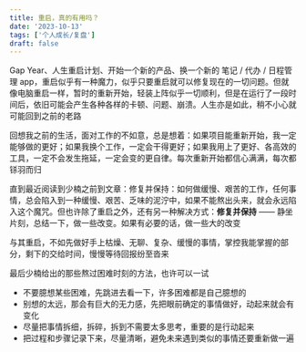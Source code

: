 ```yaml
---
title: 重启，真的有用吗？
date: '2023-10-13'
tags: ['个人成长/复盘']
draft: false
---
```


Gap Year、人生重启计划、开始一个新的产品、换一个新的 笔记 / 代办 / 日程管理 app，重启似乎有一种魔力，似乎只要重启就可以修复现在的一切问题。但就像电脑重启一样，暂时的重新开始，轻装上阵似乎一切顺利，但是在运行了一段时间后，依旧可能会产生各种各样的卡顿、问题、崩溃。人生亦是如此，稍不小心就可能回到之前的老路

回想我之前的生活，面对工作的不如意，总是想着：如果项目能重新开始，我一定能够做的更好；如果我换个工作，一定会干得更好；如果我用上了更好、各高效的工具，一定不会发生拖延，一定会变的更自律。每次重新开始都信心满满，每次都铩羽而归

直到最近阅读到少楠之前到文章：修复并保持：如何做缓慢、艰苦的工作，任何事情，总会陷入到一种缓慢、艰苦、乏味的泥泞中，如果不能熬出头来，就会永远陷入这个魔咒。但也许除了重启之外，还有另一种解决方式：**修复并保持** —— 静坐片刻，总结一下，做一些改变。如果有必要的话，做一些大的改变

与其重启，不如先做好手上枯燥、无聊、复杂、缓慢的事情，掌控我能掌握的部分，剩下的交给时间，慢慢等待回报纷至沓来

最后少楠给出的那些熬过困难时刻的方法，也许可以一试

- 不要臆想某些困难，先跳进去看一下，许多困难都是自己臆想的
- 别想的太远，那会有巨大的无力感，先把眼前确定的事情做好，动起来就会有变化
- 尽量把事情拆细，拆碎，拆到不需要太多思考，重要的是行动起来
- 把过程和步骤记录下来，尽量清晰，避免未来遇到类似的事情还要重新做一遍
